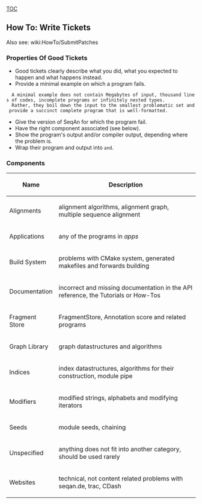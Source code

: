 
[[TOC]]
== How To: Write Tickets ==

Also see: wiki:HowTo/SubmitPatches

=== Properties Of Good Tickets ===

*Good tickets clearly describe what you did, what you expected to happen and what happens instead.
*Provide a minimal example on which a program fails.
   A minimal example does not contain Megabytes of input, thousand lines of codes, incomplete programs or infinitely nested types.
   Rather, they boil down the input to the smallest problematic set and provide a succinct complete program that is well-formatted.
*Give the version of SeqAn for which the program fail.
*Have the right component associated (see below).
*Show the program's output and/or compiler output, depending where the problem is.
*Wrap their program and output into <tt><tt></tt> and <tt></tt></tt>.

=== Components ===

{| border=1 class="simple"
! '''Name''' 
! '''Description''' 
|- 
|  Alignments 
|  alignment algorithms, alignment graph, multiple sequence alignment 
|- 
|  Applications 
|  any of the programs in ''apps'' 
|- 
|  Build System 
|  problems with CMake system, generated makefiles and forwards building 
|- 
|  Documentation 
|  incorrect and missing documentation in the API reference, the Tutorials or How-Tos 
|- 
|  Fragment Store 
|  FragmentStore, Annotation score and related programs 
|- 
|  Graph Library 
|  graph datastructures and algorithms 
|- 
|  Indices 
|  index datastructures, algorithms for their construction, module pipe 
|- 
|  Modifiers 
|  modified strings, alphabets and modifying iterators 
|- 
|  Seeds 
|  module seeds, chaining 
|- 
|  Unspecified 
|  anything does not fit into another category, should be used rarely 
|- 
|  Websites 
|  technical, not content related problems with seqan.de, trac, CDash 
|}




{{TracNotice|{{PAGENAME}}}}